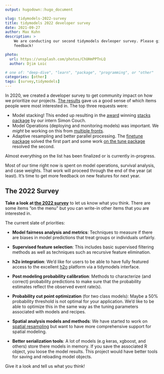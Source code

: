 ```yaml
---
output: hugodown::hugo_document

slug: tidymodels-2022-survey
title: tidymodels 2022 developer survey
date: 2021-09-27
author: Max Kuhn
description: >
    We are conducting our second tidymodels devleoper survey. Please give us your
    feedback!

photo:
  url: https://unsplash.com/photos/ChUHmPPTnLQ
  author: Djim Loic

# one of: "deep-dive", "learn", "package", "programming", or "other"
categories: [other] 
tags: [survey,tidymodels]
---
```


In 2020, we created a developer survey to get community impact on how we prioritize our projects. [The results](https://connect.rstudioservices.com/tidymodels-priorities-survey/README.html) gave us a good sense of which items people were most interested in. The top three requests were:

* Model stacking! This ended up resulting in the [award](https://twitter.com/simonpcouch/status/1347288263472553984) winning [stacks package](https://stacks.tidymodels.org/) by our intern Simon Couch. 
* Model Operations (deploying and monitoring models) was important. We _might_ be working on this from [multiple fronts](https://twitter.com/juliasilge/status/1440784933576851456?s=20). 
* Adaptive resampling and better parallel processing. The [finetune package](https://finetune.tidymodels.org/) solved the first part and some work [on the tune package](https://github.com/tidymodels/tune/pull/305) resolved the second.  

Almost everything on the list has been finalized or is currently in-progress. 

Most of our time right now is spent on model operations, survival analysis, and case weights. That work will proceed through the end of the year (at least). It's time to get more feedback on new features for next year. 

## The 2022 Survey

**Take a look at [the 2022 survey]()** to let us know what you think. There are some items "on the menu" but you can write-in other items that you are interested in. 

The current slate of priorities: 

* **Model fairness analysis and metrics**: Techniques to measure if there are biases in model predictions that treat groups or individuals unfairly.  

* **Supervised feature selection**: This includes basic supervised filtering methods as well as techniques such as recursive feature elimination. 

* **h2o integration**: We'd like for users to be able to have fully featured access to the excellent [h2o](https://www.h2o.ai/products/h2o/) platform via a tidymodels interface. 

* **Post modeling probability calibration**: Methods to characterize (and correct) probability predictions to make sure that the probability estimates reflect the observed event rate(s).

* **Probability cut point optimization** (for two class models): Maybe a 50% probability threshold is not optimal for your application. We'd like to be able to optimize this in the same way as the tuning parameters associated with models and recipes.

* **Spatial analysis models and methods**: We have started to work on [spatial resampling](https://spatialsample.tidymodels.org/) but want to have more comprehensive support for spatial modeling. 

* **Better serialization tools**: A lot of models (e.g keras, xgboost, and others) store there models in memory. If you save the associated R object, you loose the model results. This project would have better tools for saving and reloading model objects. 

Give it a look and tell us what you think!
